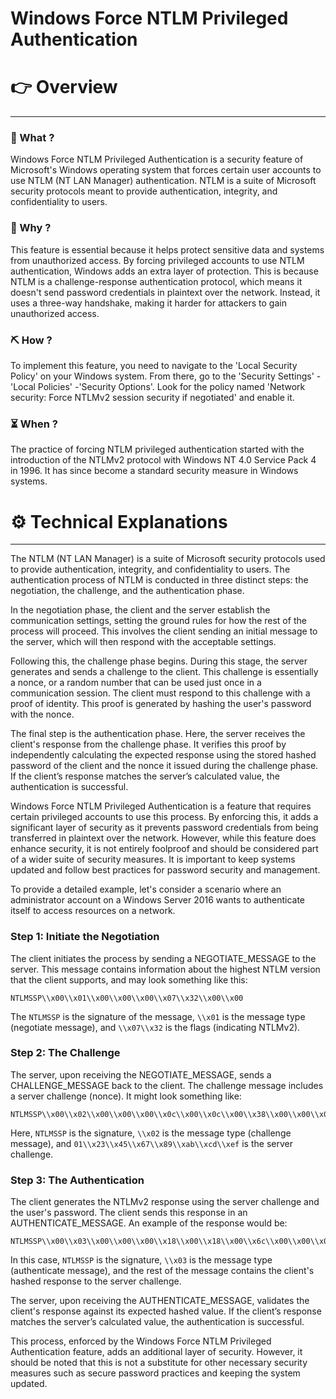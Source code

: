 # Windows Force NTLM Privileged Authentication


# 👉 Overview

---

### 👀 What ?

Windows Force NTLM Privileged Authentication is a security feature of Microsoft's Windows operating system that forces certain user accounts to use NTLM (NT LAN Manager) authentication. NTLM is a suite of Microsoft security protocols meant to provide authentication, integrity, and confidentiality to users.


### 🧐 Why ?

This feature is essential because it helps protect sensitive data and systems from unauthorized access. By forcing privileged accounts to use NTLM authentication, Windows adds an extra layer of protection. This is because NTLM is a challenge-response authentication protocol, which means it doesn't send password credentials in plaintext over the network. Instead, it uses a three-way handshake, making it harder for attackers to gain unauthorized access.


### ⛏️ How ?

To implement this feature, you need to navigate to the 'Local Security Policy' on your Windows system. From there, go to the 'Security Settings' -'Local Policies' -'Security Options'. Look for the policy named 'Network security: Force NTLMv2 session security if negotiated' and enable it.


### ⏳ When ?

The practice of forcing NTLM privileged authentication started with the introduction of the NTLMv2 protocol with Windows NT 4.0 Service Pack 4 in 1996. It has since become a standard security measure in Windows systems.


# ⚙️ Technical Explanations

---

The NTLM (NT LAN Manager) is a suite of Microsoft security protocols used to provide authentication, integrity, and confidentiality to users. The authentication process of NTLM is conducted in three distinct steps: the negotiation, the challenge, and the authentication phase.

In the negotiation phase, the client and the server establish the communication settings, setting the ground rules for how the rest of the process will proceed. This involves the client sending an initial message to the server, which will then respond with the acceptable settings.

Following this, the challenge phase begins. During this stage, the server generates and sends a challenge to the client. This challenge is essentially a nonce, or a random number that can be used just once in a communication session. The client must respond to this challenge with a proof of identity. This proof is generated by hashing the user's password with the nonce.

The final step is the authentication phase. Here, the server receives the client's response from the challenge phase. It verifies this proof by independently calculating the expected response using the stored hashed password of the client and the nonce it issued during the challenge phase. If the client’s response matches the server’s calculated value, the authentication is successful.

Windows Force NTLM Privileged Authentication is a feature that requires certain privileged accounts to use this process. By enforcing this, it adds a significant layer of security as it prevents password credentials from being transferred in plaintext over the network. However, while this feature does enhance security, it is not entirely foolproof and should be considered part of a wider suite of security measures. It is important to keep systems updated and follow best practices for password security and management.

To provide a detailed example, let's consider a scenario where an administrator account on a Windows Server 2016 wants to authenticate itself to access resources on a network.

### Step 1: Initiate the Negotiation

The client initiates the process by sending a NEGOTIATE_MESSAGE to the server. This message contains information about the highest NTLM version that the client supports, and may look something like this:

```
NTLMSSP\\x00\\x01\\x00\\x00\\x00\\x07\\x32\\x00\\x00

```

The `NTLMSSP` is the signature of the message, `\\x01` is the message type (negotiate message), and `\\x07\\x32` is the flags (indicating NTLMv2).

### Step 2: The Challenge

The server, upon receiving the NEGOTIATE_MESSAGE, sends a CHALLENGE_MESSAGE back to the client. The challenge message includes a server challenge (nonce). It might look something like:

```
NTLMSSP\\x00\\x02\\x00\\x00\\x00\\x0c\\x00\\x0c\\x00\\x38\\x00\\x00\\x00\\x01\\x82\\x00\\x00\\x01\\x23\\x45\\x67\\x89\\xab\\xcd\\xef\\x00\\x00\\x00\\x00\\x00\\x00\\x00\\x00

```

Here, `NTLMSSP` is the signature, `\\x02` is the message type (challenge message), and `01\\x23\\x45\\x67\\x89\\xab\\xcd\\xef` is the server challenge.

### Step 3: The Authentication

The client generates the NTLMv2 response using the server challenge and the user's password. The client sends this response in an AUTHENTICATE_MESSAGE. An example of the response would be:

```
NTLMSSP\\x00\\x03\\x00\\x00\\x00\\x18\\x00\\x18\\x00\\x6c\\x00\\x00\\x00

```

In this case, `NTLMSSP` is the signature, `\\x03` is the message type (authenticate message), and the rest of the message contains the client's hashed response to the server challenge.

The server, upon receiving the AUTHENTICATE_MESSAGE, validates the client's response against its expected hashed value. If the client’s response matches the server’s calculated value, the authentication is successful.

This process, enforced by the Windows Force NTLM Privileged Authentication feature, adds an additional layer of security. However, it should be noted that this is not a substitute for other necessary security measures such as secure password practices and keeping the system updated.
